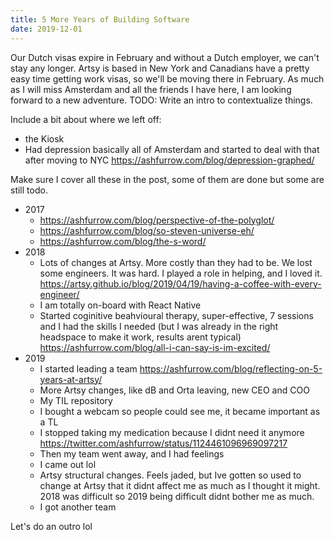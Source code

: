 ```yaml
---
title: 5 More Years of Building Software
date: 2019-12-01
---
```



Our Dutch visas expire in February and without a Dutch employer, we can't stay any longer. Artsy is based in New York and Canadians have a pretty easy time getting work visas, so we'll be moving there in February. As much as I will miss Amsterdam and all the friends I have here, I am looking forward to a new adventure.
TODO: Write an intro to contextualize things.

Include a bit about where we left off:

- the Kiosk
- Had depression basically all of Amsterdam and started to deal with that after moving to NYC https://ashfurrow.com/blog/depression-graphed/

Make sure I cover all these in the post, some of them are done but some are still todo.

- 2017
  - https://ashfurrow.com/blog/perspective-of-the-polyglot/
  - https://ashfurrow.com/blog/so-steven-universe-eh/
  - https://ashfurrow.com/blog/the-s-word/
- 2018
  - Lots of changes at Artsy. More costly than they had to be. We lost some engineers. It was hard. I played a role in helping, and I loved it. https://artsy.github.io/blog/2019/04/19/having-a-coffee-with-every-engineer/
  - I am totally on-board with React Native
  - Started coginitive beahvioural therapy, super-effective, 7 sessions and I had the skills I needed (but I was already in the right headspace to make it work, results arent typical) https://ashfurrow.com/blog/all-i-can-say-is-im-excited/
- 2019
  - I started leading a team https://ashfurrow.com/blog/reflecting-on-5-years-at-artsy/
  - More Artsy changes, like dB and Orta leaving, new CEO and COO
  - My TIL repository
  - I bought a webcam so people could see me, it became important as a TL
  - I stopped taking my medication because I didnt need it anymore https://twitter.com/ashfurrow/status/1124461096969097217
  - Then my team went away, and I had feelings
  - I came out lol
  - Artsy structural changes. Feels jaded, but Ive gotten so used to change at Artsy that it didnt affect me as much as I thought it might. 2018 was difficult so 2019 being difficult didnt bother me as much.
  - I got another team

<Timeline2 />

Let's do an outro lol
